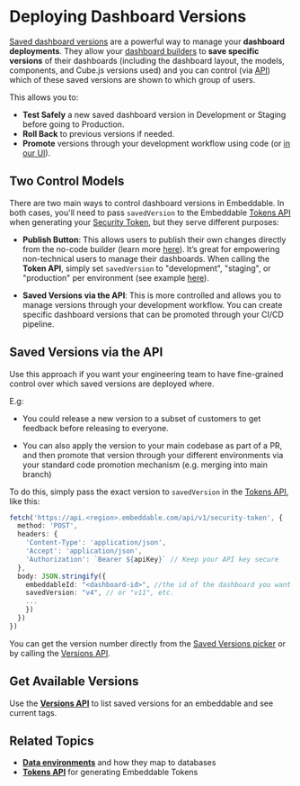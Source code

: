 # Deploying Dashboard Versions

[Saved dashboard versions](/dashboards/saving) are a powerful way to manage your **dashboard deployments**. They allow your [dashboard builders](/dashboards/introduction) to **save specific versions** of their dashboards (including the dashboard layout, the models, components, and Cube.js versions used) and you can control (via [API](/deployment/tokens-api)) which of these saved versions are shown to which group of users. 

This allows you to:
- **Test Safely** a new saved dashboard version in Development or Staging before going to Production.
- **Roll Back** to previous versions if needed.
- **Promote** versions through your development workflow using code (or [in our UI](/dashboards/publishing)).

## Two Control Models

There are two main ways to control dashboard versions in Embeddable. In both cases, you'll need to pass `savedVersion` to the Embeddable [Tokens API](/deployment/tokens-api) when generating your [Security Token](/deployment/embedding#place-the-em-beddable-element), but they serve different purposes:

- **Publish Button**: This allows users to publish their own changes directly from the no-code builder (learn more [here](/dashboards/publishing)). It’s great for empowering non-technical users to manage their dashboards. When calling the **Token API**, simply set `savedVersion` to "development", "staging", or "production" per environment (see example [here](/deployment/tokens-api)).

- **Saved Versions via the API**: This is more controlled and allows you to manage versions through your development workflow. You can create specific dashboard versions that can be promoted through your CI/CD pipeline.

## Saved Versions via the API

Use this approach if you want your engineering team to have fine-grained control over which saved versions are deployed where.

E.g:

 - You could release a new version to a subset of customers to get feedback before releasing to everyone.

 - You can also apply the version to your main codebase as part of a PR, and then promote that version through your different environments via your standard code promotion mechanism (e.g. merging into main branch)

To do this, simply pass the exact version to `savedVersion` in the [Tokens API](/deployment/tokens-api), like this: 

```ts
fetch('https://api.<region>.embeddable.com/api/v1/security-token', {
  method: 'POST',
  headers: {
    'Content-Type': 'application/json',
    'Accept': 'application/json',
    'Authorization': `Bearer ${apiKey}` // Keep your API key secure
  },
  body: JSON.stringify({
    embeddableId: "<dashboard-id>", //the id of the dashboard you want to load
    savedVersion: "v4", // or "v11", etc.
    ...
    })
  })
})
```

You can get the version number directly from the [Saved Versions picker](/dashboards/saving#version-picker) or by calling the [Versions API](/deployment/versions-api).

## Get Available Versions

Use the **[Versions API](/deployment/versions-api)** to list saved versions for an embeddable and see current tags.

## Related Topics

- **[Data environments](/data/environments)** and how they map to databases
- **[Tokens API](/deployment/tokens-api)** for generating Embeddable Tokens
